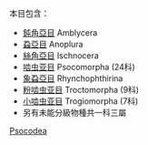 本目包含：
*[[鈍角亞目|鈍角亞目]] Amblycera
*[[蝨亞目|蝨亞目]] Anoplura
*[[絲角亞目|絲角亞目]] Ischnocera
*[[啮虫亚目|啮虫亚目]] Psocomorpha (24科)
*[[象蝨亞目|象蝨亞目]] Rhynchophthirina
*[[粉啮虫亚目|粉啮虫亚目]] Troctomorpha (9科)
*[[小啮虫亚目|小啮虫亚目]] Trogiomorpha (7科)
*另有未能分級物種共一科三屬

{{Commonscat|Psocodea}}
{{Cat main|啮虫总目}}

[[Category:準新翅總目|Psocodea]]